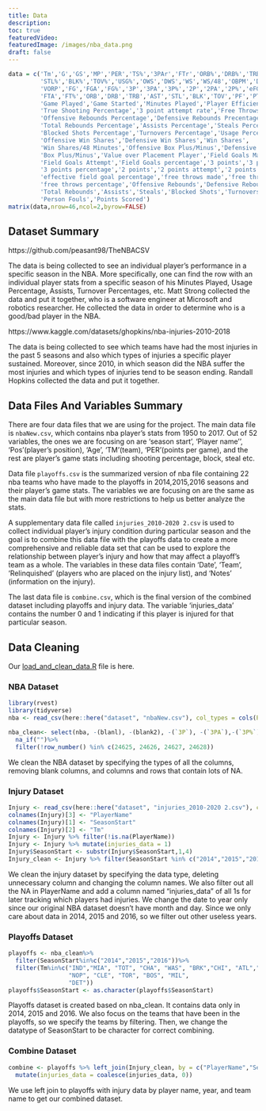 ```yaml
---
title: Data
description:
toc: true
featuredVideo:
featuredImage: /images/nba_data.png
draft: false
---
```

```r
data = c('Tm','G','GS','MP','PER','TS%','3PAr','FTr','ORB%','DRB%','TRB%','AST%',
         'STL%','BLK%','TOV%','USG%','OWS','DWS','WS','WS/48','OBPM','DBPM','BPM',
         'VORP','FG','FGA','FG%','3P','3PA','3P%','2P','2PA','2P%','eFG%','FT',
         'FTA','FT%','ORB','DRB','TRB','AST','STL','BLK','TOV','PF','PTS','Team',
         'Game Played','Game Started','Minutes Played','Player Efficiency Rating',
         'True Shooting Percentage','3 point attempt rate','Free Throws rate',
         'Offensive Rebounds Percentage','Defensive Rebounds Precentage',
         'Total Rebounds Percentage','Assists Percentage','Steals Percentage',
         'Blocked Shots Percentage','Turnovers Percentage','Usage Percentage',
         'Offensive Win Shares','Defensive Win Shares','Win Shares',
         'Win Shares/48 Minutes','Offensive Box Plus/Minus','Defensive Box Plus/Minus',
         'Box Plus/Minus','Value over Placement Player','Field Goals Made',
         'Field Goals Attempt','Field Goals percentage','3 points','3 points attempt',
         '3 points percentage','2 points','2 points attempt','2 points percentage',
         'effective field goal percentage','free throws made','free throws attempted',
         'free throws percentage','Offensive Rebounds','Defensive Rebounds',
         'Total Rebounds','Assists','Steals','Blocked Shots','Turnovers',
         'Person Fouls','Points Scored')
matrix(data,nrow=46,ncol=2,byrow=FALSE)
```
## Dataset Summary

https://github.com/peasant98/TheNBACSV

The data is being collected to see an individual player’s performance in a specific season in the NBA. More specifically, one can find the row with an individual player stats from a specific season of his Minutes Played, Usage Percentage, Assists, Turnover Percentages, etc.
Matt Strong collected the data and put it together, who is a software engineer at Microsoft and robotics researcher. He collected the data in order to determine who is a good/bad player in the NBA.


https://www.kaggle.com/datasets/ghopkins/nba-injuries-2010-2018

The data is being collected to see which teams have had the most injuries in the past 5 seasons and also which types of injuries a specific player sustained. Moreover, since 2010, in which season did the NBA suffer the most injuries and which types of injuries tend to be season ending.
Randall Hopkins collected the data and put it together. 



## Data Files And Variables Summary

There are four data files that we are using for the project. The main data file is `nbaNew.csv`, which contains nba player’s stats from 1950 to 2017. Out of 52 variables, the ones we are focusing on are ‘season start’, ‘Player name’’, ‘Pos’(player’s position), ‘Age’, ‘TM'(team), ‘PER’(points per game), and the rest are player’s game stats including shooting percentage, block, steal etc. 


Data file `playoffs.csv` is the summarized version of nba file containing 22 nba teams who have made to the playoffs in 2014,2015,2016 seasons and their player’s game stats. The variables we are focusing on are the same as the main data file but with more restrictions to help us better analyze the stats. 


A supplementary data file called `injuries_2010-2020 2.csv` is used to collect individual player’s injury condition during particular season and the goal is to combine this data file with the playoffs data to create a more comprehensive and reliable data set that can be used to explore the relationship between player’s injury and how that may affect a playoff’s team as a whole. The variables in these data files contain ‘Date’, ‘Team’, 'Relinquished’ (players who are placed on the injury list), and ‘Notes’ (information on the injury). 


The last data file is `combine.csv`, which is the final version of the combined dataset including playoffs and injury data. The variable ‘injuries_data’ contains the number 0 and 1 indicating if this player is injured for that particular season.


## Data Cleaning

Our [load_and_clean_data.R](/load_and_clean_data.R) file is here.

### NBA Dataset
```r
library(rvest)
library(tidyverse)
nba <- read_csv(here::here("dataset", "nbaNew.csv"), col_types = cols(PlayerSalary = col_number(), `TS%` = col_number(),`ORB%` = col_number(),`DRB%` = col_number(),`TRB%` = col_number(),`AST%` = col_number(),`STL%` = col_number(),`BLK%` = col_number(),`TOV%` = col_number(),`USG%` = col_number(),`FG%` = col_number(),`3P%` = col_number(),`2P%` = col_number(),`eFG%` = col_number(),`FT%` = col_number()))

nba_clean<- select(nba, -(blanl), -(blank2), -(`3P`), -(`3PA`),-(`3P%`))%>%
  na_if("")%>%
  filter(!row_number() %in% c(24625, 24626, 24627, 24628))
```
We clean the NBA dataset by specifying the types of all the columns, removing blank columns, and columns and rows that contain lots of NA.

### Injury Dataset
```r
Injury <- read_csv(here::here("dataset", "injuries_2010-2020 2.csv"), col_types = cols_only(Date = col_character(), Team = col_character(), Relinquished = col_character()))
colnames(Injury)[3] <- "PlayerName"
colnames(Injury)[1] <- "SeasonStart"
colnames(Injury)[2] <- "Tm"
Injury <- Injury %>% filter(!is.na(PlayerName))
Injury <- Injury %>% mutate(injuries_data = 1)
Injury$SeasonStart <- substr(Injury$SeasonStart,1,4)
Injury_clean <- Injury %>% filter(SeasonStart %in% c("2014","2015","2016"))
```
We clean the injury dataset by specifying the data type, deleting unnecessary column and changing the column names. We also filter out all the NA in PlayerName and add a column named “injuries_data” of all 1s for later tracking which players had injuries. We change the date to year only since our original NBA dataset doesn’t have month and day. Since we only care about data in 2014, 2015 and 2016, so we filter out other useless years.

### Playoffs Dataset
```r
playoffs <- nba_clean%>%
  filter(SeasonStart%in%c("2014","2015","2016"))%>%
  filter(Tm%in%c("IND","MIA", "TOT", "CHA", "WAS", "BRK","CHI", "ATL","SAS","OKC","LAC","HOU","POR","GSW","MEM","DAL",
                 "NOP", "CLE", "TOR", "BOS", "MIL",
                 "DET"))
playoffs$SeasonStart <- as.character(playoffs$SeasonStart)
```
Playoffs dataset is created based on nba_clean. It contains data only in 2014, 2015 and 2016. We also focus on the teams that have been in the playoffs, so we specify the teams by filtering. Then, we change the datatype of SeasonStart to be character for correct combining.

### Combine Dataset
```r
combine <- playoffs %>% left_join(Injury_clean, by = c("PlayerName","SeasonStart","Tm"))%>% 
  mutate(injuries_data = coalesce(injuries_data, 0))
```
We use left join to playoffs with injury data by player name, year, and team name to get our combined dataset.